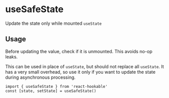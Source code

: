 # useSafeState

Update the state only while mounted `useState`

## Usage

Before updating the value, check if it is unmounted. This avoids no-op
leaks.

This can be used in place of `useState`, but should not replace all
`useState`.
It has a very small overhead, so use it only if you want to update
the state during asynchronous processing.

```tsx
import { useSafeState } from 'react-hookable'
const [state, setState] = useSafeState()
```
